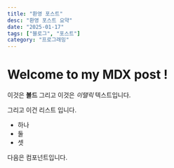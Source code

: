 ```yaml
---
title: "환영 포스트"
desc: "환영 포스트 요약"
date: "2025-01-17"
tags: ["블로그", "포스트"]
category: "프로그래밍"
---
```

# Welcome to my MDX post !

이것은 **볼드** 그리고 이것은 _이탤릭_ 텍스트입니다.

그리고 이건 리스트 입니다.

- 하나
- 둘
- 셋

다음은 컴포넌트입니다.
